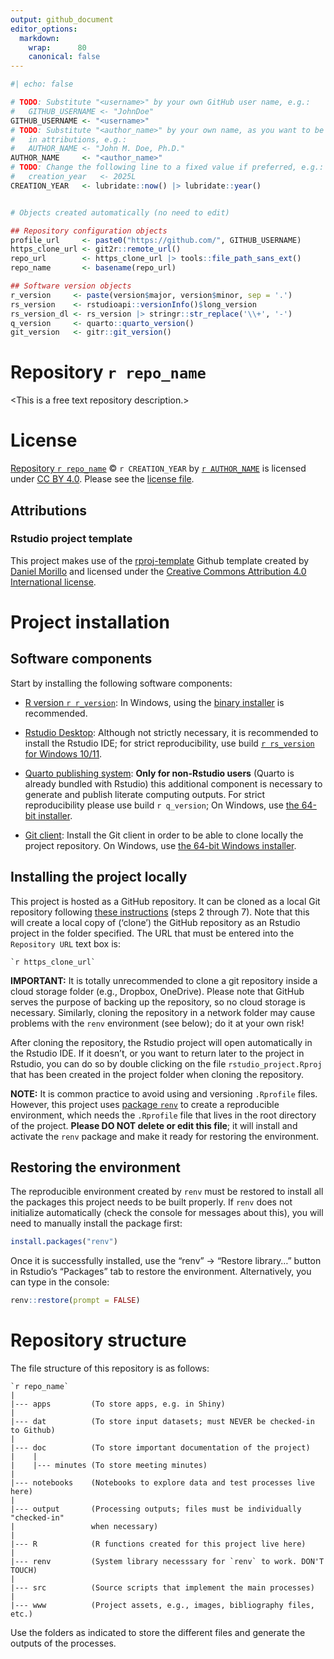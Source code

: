 ```yaml
---
output: github_document
editor_options:
  markdown:
    wrap:      80
    canonical: false
---
```


```r
#| echo: false

# TODO: Substitute "<username>" by your own GitHub user name, e.g.:
#   GITHUB_USERNAME <- "JohnDoe"
GITHUB_USERNAME <- "<username>"
# TODO: Substitute "<author_name>" by your own name, as you want to be credited
#   in attributions, e.g.:
#   AUTHOR_NAME <- "John M. Doe, Ph.D."
AUTHOR_NAME     <- "<author_name>"
# TODO: Change the following line to a fixed value if preferred, e.g.:
#   creation_year   <- 2025L
CREATION_YEAR   <- lubridate::now() |> lubridate::year()


# Objects created automatically (no need to edit)

## Repository configuration objects
profile_url     <- paste0("https://github.com/", GITHUB_USERNAME)
https_clone_url <- git2r::remote_url()
repo_url        <- https_clone_url |> tools::file_path_sans_ext()
repo_name       <- basename(repo_url)

## Software version objects
r_version     <- paste(version$major, version$minor, sep = '.')
rs_version    <- rstudioapi::versionInfo()$long_version
rs_version_dl <- rs_version |> stringr::str_replace('\\+', '-')
q_version     <- quarto::quarto_version()
git_version   <- gitr::git_version()
```

# Repository ``r repo_name``

<!-- TODO: Add a repository description -->
<This is a free text repository description.>

# License

<!-- TODO: Choose a license and update this section, if necessary -->

[Repository `r repo_name`](`r repo_url`) © `r CREATION_YEAR` by
[`r AUTHOR_NAME`](`r profile_url`) is licensed under [CC BY 4.0][license].
Please see the [license file][licfile].

[license]: https://creativecommons.org/licenses/by/4.0

[licfile]: LICENSE.md

## Attributions

### Rstudio project template

This project makes use of the [rproj-template][selflink] Github template
created by [Daniel Morillo][profile] and licensed under the 
[Creative Commons Attribution 4.0 International license][repo_lic].

[selflink]: https://github.com/DaniMori/rproj-template

[profile]: https://github.com/DaniMori

[repo_lic]: https://creativecommons.org/licenses/by/4.0

<!-- TODO: Add attributions to other software components, if necessary -->

### <Software component>

# Project installation

## Software components

Start by installing the following software components:

- [R version `r r_version`][R]:
  In Windows, using the [binary installer][inst] is recommended.

[R]: https://cran.rstudio.com/bin/windows/base/old/`r r_version`/
[inst]: https://cran.rstudio.com/bin/windows/base/old/`r r_version`/R-`r r_version`-win.exe

- [Rstudio Desktop][RS]: Although not strictly necessary, it is recommended
  to install the Rstudio IDE; for strict reproducibility, use build
  [`r rs_version` for Windows 10/11][RSv].

[RS]: https://posit.co/download/rstudio-desktop/

[RSv]: https://download1.rstudio.org/electron/windows/RStudio-`r rs_version_dl`.exe

- [Quarto publishing system][Q]: **Only for non-Rstudio users** (Quarto is
already bundled with Rstudio) this additional component is necessary to
generate and publish literate computing outputs. For strict reproducibility
please use build `r q_version`; On Windows, use [the 64-bit installer][QW].

[Q]: https://quarto.org/

[QW]: https://github.com/quarto-dev/quarto-cli/releases/download/v`r q_version`/quarto-`r q_version`-win.msi

- [Git client][G]: Install the Git client in order to be able to clone locally
  the project repository.
  On Windows, use [the 64-bit Windows installer][GW].

[G]: https://git-scm.com/download

[GW]: https://github.com/git-for-windows/git/releases/download/v`r git_version`.windows.1/Git-`r git_version`-64-bit.exe

## Installing the project locally

This project is hosted as a GitHub repository.
It can be cloned as a local Git repository following [these instructions][CR]
(steps 2 through 7).
Note that this will create a local copy of ('clone') the GitHub repository as an
Rstudio project in the folder specified.
The URL that must be entered into the `Repository URL` text box is:

```
`r https_clone_url`
```

[CR]: https://book.cds101.com/using-rstudio-server-to-clone-a-github-repo-as-a-new-project.html#step---2

**IMPORTANT:** It is totally unrecommended to clone a git repository inside a
cloud storage folder (e.g., Dropbox, OneDrive). Please note that GitHub serves
the purpose of backing up the repository, so no cloud storage is necessary.
Similarly, cloning the repository in a network folder may cause problems with
the `renv` environment (see below); do it at your own risk!

After cloning the repository,
the Rstudio project will open automatically in the Rstudio IDE.
If it doesn't, or you want to return later to the project in Rstudio,
you can do so by double clicking on the file `rstudio_project.Rproj`
that has been created in the project folder when cloning the repository.

**NOTE:** It is common practice to avoid using and versioning `.Rprofile` files.
However, this project uses [package `renv`][renv]
to create a reproducible environment,
which needs the `.Rprofile` file that lives in the root directory of the
project. **Please DO NOT delete or edit this file**; it will install and
activate the `renv` package and make it ready for restoring the environment.

[renv]: https://cran.r-project.org/package=renv

## Restoring the environment

The reproducible environment created by `renv` must be restored to install all
the packages this project needs to be built properly. If `renv` does not
initialize automatically (check the console for messages about this), you will
need to manually install the package first:

```r
install.packages("renv")
```

Once it is successfully installed, use the "renv" -\> "Restore library..."
button in Rstudio's "Packages" tab to restore the environment. Alternatively,
you can type in the console:

```r         
renv::restore(prompt = FALSE)
```

# Repository structure

The file structure of this repository is as follows:

```
`r repo_name`
|
|--- apps         (To store apps, e.g. in Shiny)
|
|--- dat          (To store input datasets; must NEVER be checked-in to Github)
|
|--- doc          (To store important documentation of the project)
|    |
|    |--- minutes (To store meeting minutes)
|
|--- notebooks    (Notebooks to explore data and test processes live here)
|
|--- output       (Processing outputs; files must be individually "checked-in"
|                 when necessary)
|
|--- R            (R functions created for this project live here)
|
|--- renv         (System library necesssary for `renv` to work. DON'T TOUCH)
|
|--- src          (Source scripts that implement the main processes)
|
|--- www          (Project assets, e.g., images, bibliography files, etc.)
```

Use the folders as indicated to store the different files and generate the
outputs of the processes.
